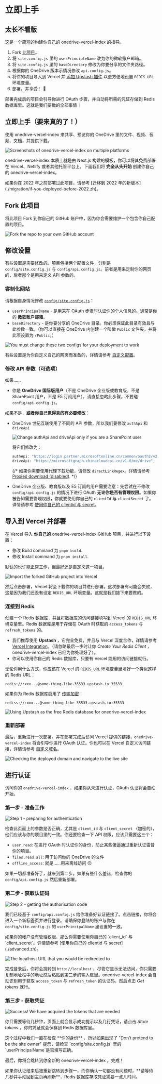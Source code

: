 
# 立即上手

## 太长不看版

<Callout emoji="⚡️">这是一个简短的构建你自己的 onedrive-vercel-index 的指导。</Callout>

1. Fork [此项目](https://github.com/spencerwooo/onedrive-vercel-index)。
2. 将 `site.config.js` 里的 `userPrincipleName` 改为你的微软账户邮箱。
3. 将 `site.config.js` 里的 `baseDirectory` 修改为你要分享的文件夹路径。
4. 根据你的 OneDrive 版本示情况修改 `api.config.js`。
5. 将你的项目导入到 Vercel 并 [添加 Upstash 插件](https://vercel.com/integrations/upstash) 以更方便地设置 `REDIS_URL` 环境变量。
6. 部署，并享受！ 🎉

部署完成后的项目会引导你进行 OAuth 步骤，并自动将所需的凭证存储到 Redis 数据库里。这就是我们要做的全部事情！

## 立即上手（要来真的了！）

使用 onedrive-vercel-index 来共享、预览你的 OneDrive 里的文件、视频、音频、文档，并提供下载。

![Screenshots of onedrive-vercel-index on multiple platforms](./_images/getting-started/od-vercel-idx.png)

onedrive-vercel-index 本质上就是由 Next.js 构建的模板，你可以将其免费部署在 Vercel、Netlify 或者其他托管平台上。下面我们将 **完全从头开始** 创建你自己的 onedrive-vercel-index。

<Callout emoji="⚠️" type="warning">
  如果你在 2022 年之前部署过此项目，请参考 [迁移到 2022 年的新版本](./migration/if-you-deployed-before-2022.zh)。
</Callout>

## Fork 此项目

将此项目 Fork 到你自己的 GitHub 账户中，因为你会需要维护一个包含你自己配置的项目。

![Fork the repo to your own GitHub account](./_images/getting-started/fork-repo.png)

## 修改设置

有些设置是需要修改的。项目包括两个配置文件，分别是 `config/site.config.js` 与 `config/api.config.js`。前者是用来定制你的网页的，后者那个是用来定义 API 参数的。

### 客制化网站

请根据自身情况修改 [`config/site.config.js`](https://github.com/spencerwooo/onedrive-vercel-index/blob/main/config/site.config.js)：

- `userPrincipalName` - 是用来在 OAuth 步骤时认证你的个人信息的。通常是你的 **微软账户邮箱**。
- `baseDirectory` - 是你要分享的 OneDrive 目录。你必须保证此目录有效且与此参数一致。（你可以直接在 OneDrive 内创建一个叫做 `Public` 文件夹，并将此项设置为 `/Public`。）

![You must change these two configs for your deployment to work](./_images/getting-started/change-site-config-js.png)

<Callout emoji="🍀">有些设置是为你自定义自己的网页而准备的，详情请参考 [自定义配置](./custom-configs.zh)。</Callout>

### 修改 API 参数（可选项）

如果……

- 你是 **OneDrive 国际版用户**（不是 OneDrive 企业版或教育版，不是 SharePoint 用户，不是 E5 订阅用户），请直接忽略此步骤，不要碰 `config/api.config.js`。

如果不是，**或者你自己觉得真的有必要修改**：

- OneDrive 世纪互联使用了不同的 API 参数，所以我们要修改 `authApi` 和 `driveApi`

  ![Change authApi and driveApi only if you are a SharePoint user](./_images/getting-started/change-api-config-js.png)

  将它们修改为：

  ```js
  authApi: "https://login.partner.microsoftonline.cn/common/oauth2/v2.0/token",
  driveApi: "https://microsoftgraph.chinacloudapi.cn/v1.0/me/drive",
  ```

  {/* 如果你需要使用代理下载功能，请修改 `directLinkRegex`。详情请参考 [Proxied download (disabled)](). */}

- OneDrive 企业版、教育版以及 E5 订阅的用户需要注意：先尝试在不修改 `config/api.config.js` 的情况下进行 OAuth **无论你是否有管理权限**。如果你被告知需要管理权限，你就要使用你自己的 `clientId` 与 `clientSecret` 了。详情请参考 [使用你自己的 clientid 与 secret](./advanced.zh)。

## 导入到 Vercel 并部署

在 Vercel 导入 **你自己的** onedrive-vercel-index GitHub 项目，并进行以下设置：

- 修改 Build command 为 `pnpm build`.
- 修改 Install command 为 `pnpm install`.

<Callout>默认的也许能正常工作，但最好还是自定义这一项目。</Callout>

![Import the forked GitHub project into Vercel](./_images/getting-started/import-to-vercel.png)

然后点击部署，Vercel 将会下载你的项目并进行部署。这次部署有可能会失败，这是因为我们还没有设定 `REDIS_URL` 环境变量。这就是我们接下来要做的。

### 连接到 Redis

创建一个 Redis 数据库，并且将数据库的访问链接填写到 Vercel 的 `REDIS_URL` 环境变量里。Redis 数据库是用于存储在 OAuth 时获取的 `access_tokens` 与 `refresh_tokens` 的。

- 我们推荐使用 **Upstash** ，它完全免费，并且与 Vercel 深度合作，详情请参考 [Vercel Integration](https://docs.upstash.com/redis/howto/vercelintegration)。（请忽略最后一步时让你 _Create Your Redis Client_ ，onedrive-vercel-index 已经为你处理好了）。
- 你可以使用你自己的 Redis 数据库，只要有 Vercel 能用的访问链接就行。

无论你用什么方式，你应该在 Vercel 的 `REDIS_URL` 环境变量里填好一个类似这样的 Redis URL：

```
redis://:xxx...@some-thing-like-35533.upstash.io:35533
```

如果你为 Redis 数据库启用了 [传输加密](https://docs.upstash.com/redis/howto/connectwithtls)：

```
rediss://:xxx...@some-thing-like-35533.upstash.io:35533
```

![Using Upstash as the free Redis database for onedrive-vercel-index](./_images/getting-started/upstash-redis.png)

### 重新部署

最后，重新进行一次部署。并在部署完成后访问 Vercel 提供的链接，`onedrive-vercel-index` 将会引导你进行 OAuth 认证。你也可以在 Vercel 自定义访问链接，详情请参考 [自定义域名](./advanced.zh)。

![Checking the deployed domain and navigate to the live site](./_images/getting-started/check-deployed-domain.png)

## 进行认证

访问你的 `onedrive-vercel-index` ，如果你从未进行认证，OAuth 认证将会自动开始。

### 第一步 - 准备工作

![Step 1 - preparing for authentication](./_images/getting-started/step1-preparations.png)

检查此页面上的参数是否正确，尤其是 `client_id` 与 `client_secret` （加密的），他们应该与你的项目里的一致。你还要检查一下 API 权限，应该只需要这三个：

- `user.read`: 在进行 OAuth 时认证你的身份，防止某些傻逼通过重新认证雷普你的项目。
- `files.read.all`: 用于访问你的 OneDrive 的文件
- `offline_access`: 就是……用来离线访问 🙃

如果一切都准备好了，就来到第二步。如果有些什么差错，检查你的 `config/api.config.js` 然后重新部署。

### 第二步 - 获取认证码

![Step 2 - getting the authorisation code](./_images/getting-started/step2-get-auth-code.png)

我们已经基于 `config/api.config.js` 给你准备好认证链接了。点击链接，你将会进入一个新标签页并进行登录。请确保你登陆的账户与你在 `config/site.config.js` 的 `userPrincipalName` 里设置的一致。

<Callout emoji="⚠️" type="warning">
  如果你的帐户没有管理权限，那么你需要使用你自己的 `client_id` 与 `client_secret`。详情请参考 [使用你自己的 clientid 与
  secret](./advanced.zh)。
</Callout>

![The [localhost](http://localhost) URL that you would be redirected to](./_images/getting-started/step2-redirect-code-localhost.png)

完成登录后，你将会跳转到 `http://localhost` ，尽管它显示无法访问，你只需要复制地址栏中的地址然后粘贴到第二步的输入框里。onedrive-vercel-index 会自动识别用于获取 `access_token` 与 `refresh_token` 的认证码，然后点击 _Get tokens_ 就行。

### 第三步 - 获取凭证

![Success! We have acquired the tokens that are needed](./_images/getting-started/step3-get-tokens.png)

你只需要等待几秒钟，页面上就会显示成功提示以及几行凭证，请点击 _Store tokens_ ，你的凭证就会保存到 Redis 数据库里。

<Callout emoji="📢">
  这个过程中我们一直在检查 **你的身份** ，所以如果出现了 "Don't pretend to be the site owner" 提示，请检查
  `config/site.config.js` 里的 `userPrincipalName`是否填写正确。
</Callout>

最后，你将会跳转到你全新的 onedrive-vercel-index ，完成！

<Callout emoji="⚠️" type="warning">
  如果你认证结束后被重新跳转到步骤一，而你确认一切都没有问题时，**请等待几秒并手动回到主页再刷新**，Redis 数据库存取凭证需要一点儿时间。
</Callout>
